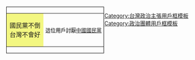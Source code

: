 <div style="float:left; border:solid 1px #000; margin:1px; ">
{|cellspacing="0" style="width:238px; height:45px; background:#FFFFFF;"
|style="width:80px; background:#F3F781; text-align:center;"|國民黨不倒<br>台灣不會好
|style="font-size:10pt; padding:4pt; color:#000; text-align:center;"|這位用戶討厭[[中國國民黨]]
|}</div>

<noinclude>
[[Category:台灣政治主張用戶框模板]]
[[Category:政治團體用戶框模板]]
</noinclude>